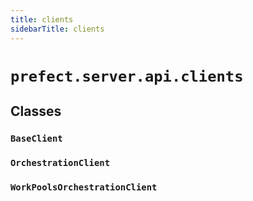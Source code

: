 ```yaml
---
title: clients
sidebarTitle: clients
---
```


# `prefect.server.api.clients`

## Classes

### `BaseClient` <sup><a href="https://github.com/prefecthq/prefect/blob/main/src/prefect/server/api/clients.py#L30" target="_blank"><Icon icon="github" size="14" /></a></sup>

### `OrchestrationClient` <sup><a href="https://github.com/prefecthq/prefect/blob/main/src/prefect/server/api/clients.py#L66" target="_blank"><Icon icon="github" size="14" /></a></sup>

### `WorkPoolsOrchestrationClient` <sup><a href="https://github.com/prefecthq/prefect/blob/main/src/prefect/server/api/clients.py#L226" target="_blank"><Icon icon="github" size="14" /></a></sup>
